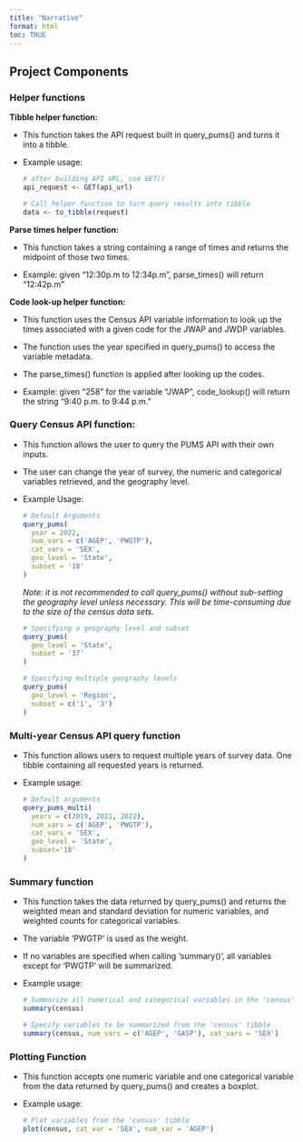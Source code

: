 ```yaml
---
title: "Narrative"
format: html
toc: TRUE
---
```


## Project Components

### Helper functions

**Tibble helper function:**

-   This function takes the API request built in query_pums() and turns it into a tibble.

-   Example usage:

    ``` r
    # after building API URL, use GET()
    api_request <- GET(api_url)

    # Call helper function to turn query results into tibble
    data <- to_tibble(request)
    ```

**Parse times helper function:**

-   This function takes a string containing a range of times and returns the midpoint of those two times.

-   Example: given "12:30p.m to 12:34p.m", parse_times() will return "12:42p.m"

**Code look-up helper function:**

-   This function uses the Census API variable information to look up the times associated with a given code for the JWAP and JWDP variables.

-   The function uses the year specified in query_pums() to access the variable metadata.

-   The parse_times() function is applied after looking up the codes.

-   Example: given "258" for the variable "JWAP", code_lookup() will return the string "9:40 p.m. to 9:44 p.m."

### Query Census API function:

-   This function allows the user to query the PUMS API with their own inputs.

-   The user can change the year of survey, the numeric and categorical variables retrieved, and the geography level.

-   Example Usage:

    ``` r
    # Default Arguments
    query_pums(
      year = 2022,
      num_vars = c('AGEP', 'PWGTP'),
      cat_vars = 'SEX',
      geo_level = 'State',
      subset = '18'
    )
    ```

    *Note: it is not recommended to call query_pums() without sub-setting the geography level unless necessary. This will be time-consuming due to the size of the census data sets.*

    ``` r
    # Specifying a geography level and subset
    query_pums(
      geo_level = 'State',
      subset = '37'
    )

    # Specifying multiple geography levels
    query_pums(
      geo_level = 'Region',
      subset = c('1', '3')
    )
    ```

### Multi-year Census API query function

-   This function allows users to request multiple years of survey data. One tibble containing all requested years is returned.

-   Example usage:

    ``` r
    # Default arguments
    query_pums_multi(
      years = c(2019, 2021, 2022),
      num_vars = c('AGEP', 'PWGTP'),
      cat_vars = 'SEX',
      geo_level = 'State',
      subset='18'
    )
    ```

### Summary function

-   This function takes the data returned by query_pums() and returns the weighted mean and standard deviation for numeric variables, and weighted counts for categorical variables.

-   The variable 'PWGTP' is used as the weight.

-   If no variables are specified when calling 'summary()', all variables except for 'PWGTP' will be summarized.

-   Example usage:

    ``` r
    # Summarize all numerical and categorical variables in the 'census' tibble
    summary(census)

    # Specify variables to be summarized from the 'census' tibble
    summary(census, num_vars = c('AGEP', 'GASP'), cat_vars = 'SEX')
    ```

### Plotting Function

-   This function accepts one numeric variable and one categorical variable from the data returned by query_pums() and creates a boxplot.

-   Example usage:

    ``` r
    # Plot variables from the 'census' tibble
    plot(census, cat_var = 'SEX', num_var = 'AGEP')
    ```
